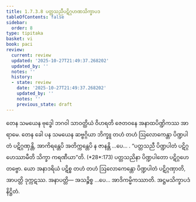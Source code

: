 ```yaml
---
title: 1.7.3.8 ပတ္တသညီပဋိဂ္ဂဟဏသိက္ခာပဒ
tableOfContents: false
sidebar:
  order: 8
type: tipitaka
basket: vi
book: paci
review:
  current: review
  updated: '2025-10-27T21:49:37.268202'
  updated_by: ''
  notes: ''
  history:
  - state: review
    date: '2025-10-27T21:49:37.268202'
    updated_by: ''
    notes: ''
    previous_state: draft
---
```



<ReviewStatus review={frontmatter.review} showDetails={true} />

<HypothesisAnnotation frontmatter={frontmatter} />

<DynamicBreadcrumb />

<Division number="603" book="paci" e="ch" v="2" p="249">

<Paragraph number="1820" book="paci">
တေန သမယေန ဗုဒ္ဓေါ ဘဂဝါ သာဝတ္ထိယံ ဝိဟရတိ ဇေတဝနေ အနာထပိဏ္ဍိကဿ အာရာမေ. တေန ခေါ ပန သမယေန ဆဗ္ဗဂ္ဂိယာ ဘိက္ခူ တဟံ တဟံ ဩလောကေန္တာ ပိဏ္ဍပါတံ ပဋိဂ္ဂဏှန္တိ, အာကိရန္တေပိ အတိက္ကန္တေပိ န ဇာနန္တိ …ပေ… .
</Paragraph>

<Paragraph number="1821" book="paci">
<Emphasis>“ပတ္တသညီ ပိဏ္ဍပါတံ ပဋိဂ္ဂဟေဿာမီတိ သိက္ခာ ကရဏီယာ”</Emphasis>တိ. (*28*:<Emphasis>173</Emphasis>)
</Paragraph>

<Paragraph number="1822" book="paci">
ပတ္တသညိနာ ပိဏ္ဍပါတော ပဋိဂ္ဂဟေတဗ္ဗော. ယော အနာဒရိယံ ပဋိစ္စ တဟံ တဟံ ဩလောကေန္တော ပိဏ္ဍပါတံ ပဋိဂ္ဂဏှာတိ, အာပတ္တိ ဒုက္ကဋဿ.
</Paragraph>

<Paragraph number="1823" book="paci">
အနာပတ္တိ— အသဉ္စိစ္စ …ပေ… အာဒိကမ္မိကဿာတိ.

</Paragraph>
</Division>

<Paragraph number="1824" type="center" book="paci">
အဋ္ဌမသိက္ခာပဒံ နိဋ္ဌိတံ.
</Paragraph>